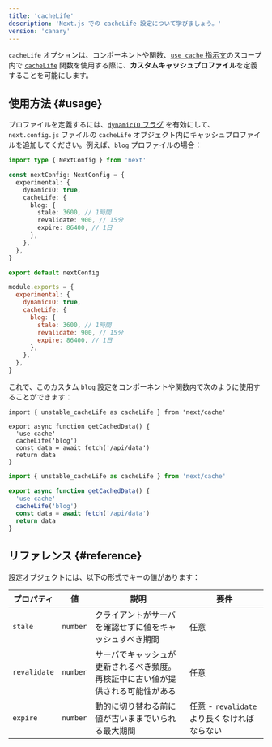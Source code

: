 ```yaml
---
title: 'cacheLife'
description: 'Next.js での cacheLife 設定について学びましょう。'
version: 'canary'
---
```


`cacheLife` オプションは、コンポーネントや関数、[`use cache` 指示文](/docs/app/api-reference/directives/use-cache)のスコープ内で [`cacheLife`](/docs/app/api-reference/functions/cacheLife) 関数を使用する際に、**カスタムキャッシュプロファイル**を定義することを可能にします。

## 使用方法 {#usage}

プロファイルを定義するには、[`dynamicIO` フラグ](/docs/app/api-reference/next-config-js/dynamicIO) を有効にして、`next.config.js` ファイルの `cacheLife` オブジェクト内にキャッシュプロファイルを追加してください。例えば、`blog` プロファイルの場合：

<Tabs>
<TabItem value="ts" label="TypeScript">

```ts title="next.config.ts" switcher
import type { NextConfig } from 'next'

const nextConfig: NextConfig = {
  experimental: {
    dynamicIO: true,
    cacheLife: {
      blog: {
        stale: 3600, // 1時間
        revalidate: 900, // 15分
        expire: 86400, // 1日
      },
    },
  },
}

export default nextConfig
```

</TabItem>
<TabItem value="js" label="JavaScript">

```js title="next.config.js" switcher
module.exports = {
  experimental: {
    dynamicIO: true,
    cacheLife: {
      blog: {
        stale: 3600, // 1時間
        revalidate: 900, // 15分
        expire: 86400, // 1日
      },
    },
  },
}
```

</TabItem>
</Tabs>

これで、このカスタム `blog` 設定をコンポーネントや関数内で次のように使用することができます：

<Tabs>
<TabItem value="tsx" label="TypeScript">

```tsx title="app/actions.ts" highlight={4,5} switcher
import { unstable_cacheLife as cacheLife } from 'next/cache'

export async function getCachedData() {
  'use cache'
  cacheLife('blog')
  const data = await fetch('/api/data')
  return data
}
```

</TabItem>
<TabItem value="jsx" label="JavaScript">

```jsx title="app/actions.js" highlight={4,5} switcher
import { unstable_cacheLife as cacheLife } from 'next/cache'

export async function getCachedData() {
  'use cache'
  cacheLife('blog')
  const data = await fetch('/api/data')
  return data
}
```

</TabItem>
</Tabs>

## リファレンス {#reference}

設定オブジェクトには、以下の形式でキーの値があります：

| **プロパティ** | **値**   | **説明**                                                                         | **要件**                                     |
| -------------- | -------- | -------------------------------------------------------------------------------- | -------------------------------------------- |
| `stale`        | `number` | クライアントがサーバを確認せずに値をキャッシュすべき期間                         | 任意                                         |
| `revalidate`   | `number` | サーバでキャッシュが更新されるべき頻度。再検証中に古い値が提供される可能性がある | 任意                                         |
| `expire`       | `number` | 動的に切り替わる前に値が古いままでいられる最大期間                               | 任意 - `revalidate` より長くなければならない |
